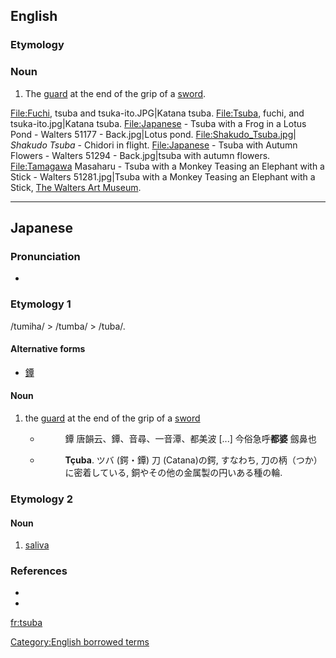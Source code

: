 ==English==
{{wikipedia}}

===Etymology===
{{etyl|ja}} {{term|鍔|lang=ja}}

===Noun===
{{en-noun}}

# The [[guard]] at the end of the grip of a [[sword]].

<gallery>
File:Fuchi, tsuba and tsuka-ito.JPG|Katana tsuba.
File:Tsuba, fuchi, and tsuka-ito.jpg|Katana tsuba.
File:Japanese - Tsuba with a Frog in a Lotus Pond - Walters 51177 - Back.jpg|Lotus pond.
File:Shakudo_Tsuba.jpg| ''Shakudo Tsuba'' - Chidori in flight.
File:Japanese - Tsuba with Autumn Flowers - Walters 51294 - Back.jpg|tsuba with autumn flowers.
File:Tamagawa Masaharu - Tsuba with a Monkey Teasing an Elephant with a Stick - Walters 51281.jpg|Tsuba with a Monkey Teasing an Elephant with a Stick, [[w:The Walters Art Museum|The Walters Art Museum]].
</gallery>

[[Category:English borrowed terms]]

----

==Japanese==

===Pronunciation===
* {{IPA|[tsuba]|lang=ja}}

===Etymology 1===
/tumiha/ > /tumba/ > /tuba/.

====Alternative forms====
* [[鐔]]

====Noun====
{{ja-noun|r|kanji=鍔|hira=つば}}

# the [[guard]] at the end of the grip of a [[sword]]
#* {{RQ:Wamyō Ruijushō|5|45}}
#*: 鐔 唐韻云、鐔、音尋、一音潭、都美波 [...] 今俗急呼'''都婆''' 劔鼻也
#* {{RQ:Nippo Jisho|620}}
#*: '''Tçuba'''. ツバ (鍔・鐔) 刀 (Catana)の鍔, すなわち, 刀の柄（つか）に密着している, 銅やその他の金属製の円いある種の輪.

===Etymology 2===

====Noun====
{{ja-noun|r|kanji=唾|hira=つば}}

# [[saliva]]

===References===
* {{R:Nippo Jisho}}
* {{R:Wamyō Ruijushō}}

[[fr:tsuba]]
